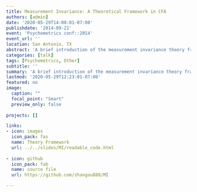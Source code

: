 ```yaml
---
title: Measurement Invariance: A Theoretical Framework in CFA  
authors: [admin]
date: '2020-05-29T14:00:01-07:00'
publishdate: '2014-09-21'
event: 'Psychometrics conf::2014'
event_url: '' 
location: San Antonio, TX
abstract: 'A brief introduction of the measurement invariance theory framework'
categories: [talk]
tags: [Psychometrics, Other]
subtitle: ''
summary: 'A brief introduction of the measurement invariance theory framework'
lastmod: '2020-05-29T12:23:01-07:00'
featured: no
image:
  caption: ""
  focal_point: "Smart"
  preview_only: false
  
projects: []

links:
- icon: images
  icon_pack: fas
  name: Theory Framework
  url: ../../slides/MI/readable_code.html
  
- icon: github
  icon_pack: fab
  name: source file
  url: https://github.com/zhangou888/MI

---
```

